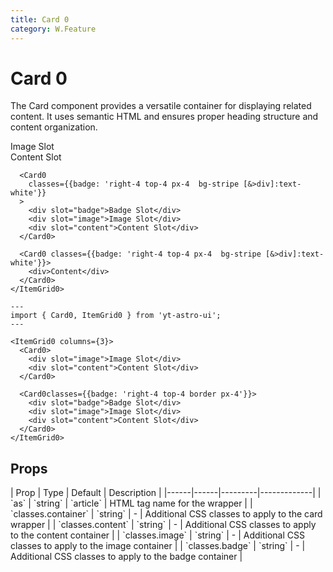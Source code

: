 ```yaml
---
title: Card 0
category: W.Feature
---
```



# Card 0

The Card component provides a versatile container for displaying related content. It uses semantic HTML and ensures proper heading structure and content organization.


<div className="space-y-12">
  <Demo title="">
    <ItemGrid0 columns={3} class="bg-stripe">
      <Card0>
        <div slot="image">Image Slot</div>
        <div slot="content">Content Slot</div>
      </Card0>

      <Card0
        classes={{badge: 'right-4 top-4 px-4  bg-stripe [&>div]:text-white'}}
      >
        <div slot="badge">Badge Slot</div>
        <div slot="image">Image Slot</div>
        <div slot="content">Content Slot</div>
      </Card0>
      
      <Card0 classes={{badge: 'right-4 top-4 px-4  bg-stripe [&>div]:text-white'}}>
        <div>Content</div>
      </Card0>
    </ItemGrid0>
  </Demo>
</div>


```astro
---
import { Card0, ItemGrid0 } from 'yt-astro-ui';
---

<ItemGrid0 columns={3}>
  <Card0>
    <div slot="image">Image Slot</div>
    <div slot="content">Content Slot</div>
  </Card0>

  <Card0classes={{badge: 'right-4 top-4 border px-4'}}>
    <div slot="badge">Badge Slot</div>
    <div slot="image">Image Slot</div>
    <div slot="content">Content Slot</div>
  </Card0>
</ItemGrid0>
```

## Props

<div className="overflow-x-auto">
  <div className="min-w-xl">
    | Prop | Type | Default | Description |
    |------|------|---------|-------------|
    | `as`                | `string` | `article` | HTML tag name for the wrapper |
    | `classes.container` | `string` | - | Additional CSS classes to apply to the card wrapper |
    | `classes.content`   | `string` | - | Additional CSS classes to apply to the content container |
    | `classes.image`     | `string` | - | Additional CSS classes to apply to the image container |
    | `classes.badge`     | `string` | - | Additional CSS classes to apply to the badge container |
  </div>
</div>
